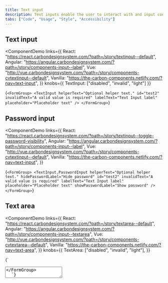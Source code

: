```yaml
---
title: Text input
description: Text inputs enable the user to interact with and input content and data. This component can be used for long and short form entries.
tabs: ["Code", "Usage", "Style", "Accessibility"]
---
```


## Text input

<ComponentDemo
  links={{
    React:
      "https://react.carbondesignsystem.com/?path=/story/textinput--default",
    Angular:
      "https://angular.carbondesignsystem.com/?path=/story/components-input--label",
    Vue:
      "http://vue.carbondesignsystem.com/?path=/story/components-cvtextinput--default",
    Vanilla: "https://the-carbon-components.netlify.com/?nav=text-input",
  }}
  knobs={{ TextInput: ["disabled", "invalid", "light"] }}
>
  {`
<FormGroup>
  <TextInput
    helperText="Optional helper text."
    id="test2"
    invalidText="A valid value is required"
    labelText="Text Input label"
    placeholder="Placeholder text"
  />
</FormGroup>
  `}
</ComponentDemo>

## Password input

<ComponentDemo
  links={{
    React:
      "https://react.carbondesignsystem.com/?path=/story/textinput--toggle-password-visibility",
    Angular:
      "https://angular.carbondesignsystem.com/?path=/story/components-input--label",
    Vue:
      "http://vue.carbondesignsystem.com/?path=/story/components-cvtextinput--default",
    Vanilla: "https://the-carbon-components.netlify.com/?nav=text-input",
  }}
>
  {`
<FormGroup>
<TextInput.PasswordInput
  helperText="Optional helper text."
  hidePasswordLabel="Hide password"
  id="test2"
  invalidText="A valid value is required"
  labelText="Text Input label"
  placeholder="Placeholder text"
  showPasswordLabel="Show password"
/>
</FormGroup>
  `}
</ComponentDemo>

## Text area

<ComponentDemo
  links={{
    React:
      "https://react.carbondesignsystem.com/?path=/story/textarea--default",
    Angular:
      "https://angular.carbondesignsystem.com/?path=/story/components-input--textarea",
    Vue:
      "http://vue.carbondesignsystem.com/?path=/story/components-cvtextarea--default",
    Vanilla: "https://the-carbon-components.netlify.com/?nav=text-area",
  }}
  knobs={{
    TextArea: ["disabled", "invalid", "light"],
  }}
>
  {`
<FormGroup>
<TextArea
  cols={50}
  helperText="Optional helper text."
  id="test2"
  invalidText="A valid value is required"
  labelText="Text Area label"
  placeholder="Placeholder text."
  rows={4}
/>
</FormGroup>
  `}
</ComponentDemo>
